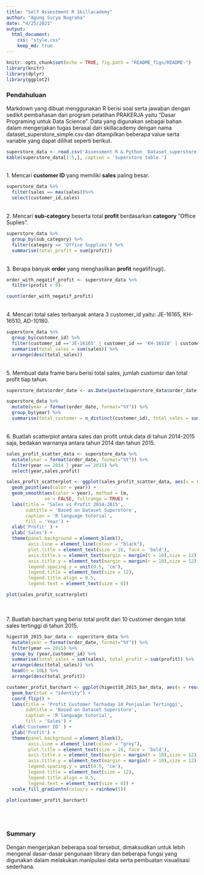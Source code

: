 ```yaml
---
title: "Self Assestment R Skillacademy"
author: "Agung Surya Nugraha"
date: "4/25/2021"
output: 
  html_document:
    css: "style.css"
    keep_md: true
---
```


```r
knitr::opts_chunk$set(echo = TRUE, fig.path = "README_figs/README-")
library(knitr)
library(dplyr)
library(ggplot2)
```

### Pendahuluan
Markdown yang dibuat menggunakan R berisi soal serta jawaban dengan sedikit pembahasan dari program pelatihan PRAKERJA yaitu "Dasar Programing untuk Data Science". Data yang digunakan sebagai bahan dalam mengerjakan tugas berasal dari skillacademy dengan nama dataset_superstore_simple.csv dan ditampilkan beberapa value  serta variable yang dapat dilihat seperti berikut.

```r
superstore_data <- read.csv('Assessment R & Python_ Dataset_superstore_simple.csv', stringsAsFactors = FALSE)
kable(superstore_data[1:5,], caption = 'Superstore table.')
```
<br/>
1. Mencari **customer ID** yang memiliki **sales** paling besar.

```r
superstore_data %>%
  filter(sales == max(sales))%>%
  select(customer_id,sales)
```
<br/>
2. Mencari **sub-category** beserta total **profit** berdasarkan **category** "Office Suplies".

```r
superstore_data %>% 
  group_by(sub_category) %>%
  filter(category == 'Office Supplies') %>%
  summarise(total_profit = sum(profit))
```
<br/>
3. Berapa banyak **order** yang menghasilkan **profit** negatif(rugi).

```r
order_with_negatif_profit <- superstore_data %>%
  filter(profit < 0)

count(order_with_negatif_profit)
```
<br/>
4. Mencari total sales terbanyak antara 3 customer_id yaitu: JE-16165, KH-16510, AD-10180.

```r
superstore_data %>%
  group_by(customer_id) %>%
  filter(customer_id =='JE-16165' | customer_id == 'KH-16510' | customer_id == 'AD-10180') %>%
  summarise(total_sales = sum(sales)) %>%
  arrange(desc(total_sales))
```
<br/>
5. Membuat data frame baru berisi total sales, jumlah customsr dan total profit tiap tahun.
```r
superstore_data$order_date <- as.Date(paste(superstore_data$order_date,sep=""))

superstore_data %>%
  mutate(year = format(order_date, format="%Y")) %>%
  group_by(year) %>%
  summarise(total_customer = n_distinct(customer_id), total_sales = sum(sales))
```
<br/>
6. Buatlah scatterplot antara sales dan profit untuk data di tahun 2014-2015 saja, bedakan warnanya antara tahun 2014 dan tahun 2015.

```r
sales_profit_scatter_data <- superstore_data %>% 
  mutate(year = format(order_date, format="%Y")) %>%
  filter(year == 2014 | year == 2015) %>%
  select(year,sales,profit)
```
```r
sales_profit_scatterplot <- ggplot(sales_profit_scatter_data, aes(x = sales, y = profit)) +
  geom_point(aes(color = year)) +
  geom_smooth(aes(color = year), method = lm, 
              se = FALSE, fullrange = TRUE) +
  labs(title = 'Sales vs Profit 2014-2015',
       subtitle = 'Based on Dataset Superstore',
       caption = 'R language tutorial',
       fill = 'Year') +
  xlab('Profit' ) +
  ylab('Sales') +
  theme(panel.background = element_blank(),
        axis.line = element_line(colour = "black"),
        plot.title = element_text(size = 16, face = 'bold'),
        axis.title.x = element_text(margin = margin(t = 10),size = 12),
        axis.title.y = element_text(margin = margin(r = 10),size = 12),
        legend.spacing.y = unit(0.5, 'cm'),
        legend.title = element_text(size = 12),
        legend.title.align = 0.5,
        legend.text = element_text(size = 8))

plot(sales_profit_scatterplot)
```
<br/><br/>
7. Buatlah barchart yang berisi total profit dari 10 customer dengan total sales tertinggi di tahun 2015.

```r
higest10_2015_bar_data <- superstore_data %>%
  mutate(year = format(order_date, format="%Y")) %>%
  filter(year == 2015) %>%
  group_by (year,customer_id) %>%
  summarise(total_sales = sum(sales), total_profit = sum(profit)) %>%
  arrange(desc(total_sales)) %>%
  head(n = 10L) %>%
  arrange(desc(total_profit))
```
```r
customer_profit_barchart <- ggplot(higest10_2015_bar_data, aes(x = reorder(customer_id, total_sales), y = total_profit, fill = total_sales)) + 
  geom_bar(stat = "identity") +
  coord_flip() +
  labs(title = 'Profit Customer Terhadap 10 Penjualan Tertinggi',
       subtitle = 'Based on Dataset Superstore',
       caption = 'R language tutorial',
       fill = 'Sales') +
  xlab('Customer ID' ) +
  ylab('Profit') +
  theme(panel.background = element_blank(),
        axis.line = element_line(colour = "grey"),
        plot.title = element_text(size = 16, face = 'bold'),
        axis.title.x = element_text(margin = margin(t = 10),size = 12),
        axis.title.y = element_text(margin = margin(r = 10),size = 12),
        legend.spacing.y = unit(0.5, 'cm'),
        legend.title = element_text(size = 12),
        legend.title.align = 0.5,
        legend.text = element_text(size = 8)) +
  scale_fill_gradientn(colours = rainbow(5))

plot(customer_profit_barchart)
```
<br><br>

### Summary
Dengan mengerjakan beberapa soal tersebut, dimaksudkan untuk lebih mengenal dasar-dasar pengunaan library dan beberapa fungsi yang digunakan dalam melakukan manipulasi data serta pembuatan visualisasi sederhana.